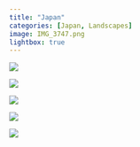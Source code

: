 ```yaml
---
title: "Japan"
categories: [Japan, Landscapes]
image: IMG_3747.png
lightbox: true
---
```


::: {layout="[1,1]"}
![](images/IMG_3747.png){group="JP"}

![](images/IMG_3793_01.png){group="JP"}

![](images/IMG_3751.png){group="JP"}

![](images/IMG_3689.png){group="JP"}
:::

![](images/IMG_3746.png){group="JP"}